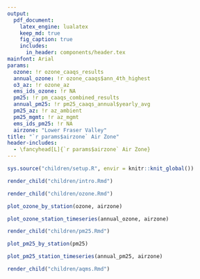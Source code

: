 ```yaml
---
output: 
  pdf_document:
    latex_engine: lualatex
    keep_md: true
    fig_caption: true
    includes:
      in_header: components/header.tex
mainfont: Arial
params:
  ozone: !r ozone_caaqs_results
  annual_ozone: !r ozone_caaqs$ann_4th_highest
  o3_az: !r ozone_az
  ems_ids_ozone: !r NA
  pm25: !r pm_caaqs_combined_results
  annual_pm25: !r pm25_caaqs_annual$yearly_avg
  pm25_az: !r az_ambient
  pm25_mgmt: !r az_mgmt
  ems_ids_pm25: !r NA
  airzone: "Lower Fraser Valley"
title: "`r params$airzone` Air Zone"
header-includes:
  - \fancyhead[L]{`r params$airzone` Air Zone}
---
```


<!-- Load functions, filter data to airzone -->

```r
sys.source("children/setup.R", envir = knitr::knit_global())
```

```r
render_child("children/intro.Rmd")
```

```r
render_child("children/ozone.Rmd")
```

<!-- Ozone by station -->

```r
plot_ozone_by_station(ozone, airzone)
```

<!-- Annual trends in ozone concentrations -->

```r

plot_ozone_station_timeseries(annual_ozone, airzone)

```

```r
render_child("children/pm25.Rmd")
```

<!-- PM2.5 by station -->

```r
plot_pm25_by_station(pm25)
```

<!-- PM Annual trends in PM 2.5 -->

```r
plot_pm25_station_timeseries(annual_pm25, airzone)
```

```r
render_child("children/aqms.Rmd")
```
